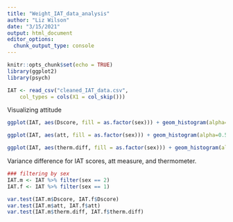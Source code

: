 ---
title: "Weight_IAT_data_analysis"
author: "Liz Wilson"
date: "3/15/2021"
output: html_document
editor_options: 
  chunk_output_type: console
---

```{r setup, include=FALSE}
knitr::opts_chunk$set(echo = TRUE)
library(ggplot2)
library(psych)
```


```{r}
IAT <- read_csv("cleaned_IAT_data.csv", 
    col_types = cols(X1 = col_skip()))
```

Visualizing attitude
```{r}
ggplot(IAT, aes(Dscore, fill = as.factor(sex))) + geom_histogram(alpha=0.5, position="identity") + ggtitle("Histogram of IAT score by gender")

ggplot(IAT, aes(att, fill = as.factor(sex))) + geom_histogram(alpha=0.5, position="identity") + ggtitle("Histogram of att by gender")

ggplot(IAT, aes(therm.diff, fill = as.factor(sex))) + geom_histogram(alpha=0.5, position="identity") + ggtitle("Histogram of thermometer differences by gender")
```

Variance difference for IAT scores, att measure, and thermometer.
```{r}
### filtering by sex
IAT.m <- IAT %>% filter(sex == 2)
IAT.f <- IAT %>% filter(sex == 1)

var.test(IAT.m$Dscore, IAT.f$Dscore)
var.test(IAT.m$att, IAT.f$att)
var.test(IAT.m$therm.diff, IAT.f$therm.diff)
```

